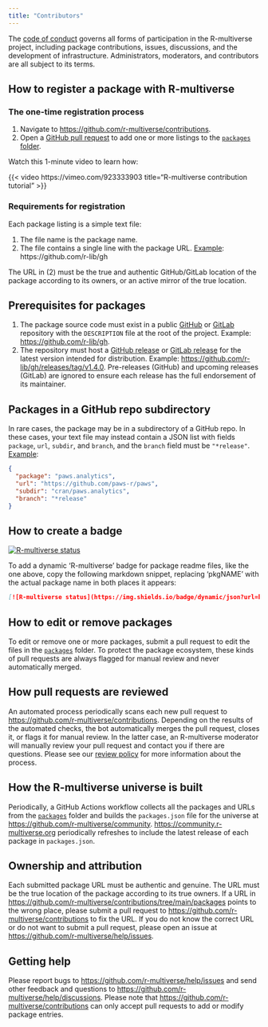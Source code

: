 ```yaml
---
title: "Contributors"
---
```


The [code of conduct](conduct.qmd) governs all forms of participation in the R-multiverse project, including package contributions, issues, discussions, and the development of infrastructure. Administrators, moderators, and contributors are all subject to its terms.

## How to register a package with R-multiverse

### The one-time registration process

1. Navigate to <https://github.com/r-multiverse/contributions>.
2. Open a [GitHub pull request](https://docs.github.com/en/pull-requests/collaborating-with-pull-requests/proposing-changes-to-your-work-with-pull-requests/about-pull-requests) to add one or more listings to the [`packages` folder](https://github.com/r-multiverse/contributions/tree/main/packages).

Watch this 1-minute video to learn how:

{{< video https://vimeo.com/923333903 title="R-multiverse contribution tutorial" >}}

### Requirements for registration

Each package listing is a simple text file:

1. The file name is the package name.
2. The file contains a single line with the package URL. [Example](https://github.com/r-multiverse/contributions/blob/main/packages/gh): https://github.com/r-lib/gh
  
The URL in (2) must be the true and authentic GitHub/GitLab location of the package according to its owners, or an active mirror of the true location.

::: {.callout-note}
## Prerequisites for packages

1. The package source code must exist in a public [GitHub](https://github.com) or [GitLab](https://gitlab.com) repository with the `DESCRIPTION` file at the root of the project. Example: <https://github.com/r-lib/gh>.
2. The repository must host a [GitHub release](https://docs.github.com/en/repositories/releasing-projects-on-github/managing-releases-in-a-repository) or [GitLab release](https://docs.gitlab.com/ee/user/project/releases/) for the latest version intended for distribution. Example: <https://github.com/r-lib/gh/releases/tag/v1.4.0>. Pre-releases (GitHub) and upcoming releases (GitLab) are ignored to ensure each release has the full endorsement of its maintainer.
:::

::: {.callout-note collapse="true"}
## Packages in a GitHub repo subdirectory
In rare cases, the package may be in a subdirectory of a GitHub repo. In these cases, your text file may instead contain a JSON list with fields `package`, `url`, `subdir`, and `branch`, and the `branch` field must be `"*release"`. [Example](https://github.com/r-multiverse/contributions/blob/main/packages/paws.analytics):

```json
{
  "package": "paws.analytics",
  "url": "https://github.com/paws-r/paws",
  "subdir": "cran/paws.analytics",
  "branch": "*release"
}
```
:::

## How to create a badge

[<img src="https://img.shields.io/badge/dynamic/json?url=https%3A%2F%2Fcommunity.r-multiverse.org%2Fapi%2Fpackages%2Fmirai&query=%24.Version&label=R-multiverse" alt="R-multiverse status" />](https://community.r-multiverse.org/mirai)

To add a dynamic 'R-multiverse' badge for package readme files, like the one above, copy the following markdown snippet, replacing 'pkgNAME' with the actual package name in both places it appears:

```.md
[![R-multiverse status](https://img.shields.io/badge/dynamic/json?url=https%3A%2F%2Fcommunity.r-multiverse.org%2Fapi%2Fpackages%2FpkgNAMEquery=%24.Version&label=R-multiverse)](https://community.r-multiverse.org/pkgNAME)
```

## How to edit or remove packages

To edit or remove one or more packages, submit a pull request to edit the files in the [`packages`](https://github.com/r-multiverse/contributions/tree/main/packages) folder. To protect the package ecosystem, these kinds of pull requests are always flagged for manual review and never automatically merged.

## How pull requests are reviewed

An automated process periodically scans each new pull request to <https://github.com/r-multiverse/contributions>. Depending on the results of the automated checks, the bot automatically merges the pull request, closes it, or flags it for manual review. In the latter case, an R-multiverse moderator will manually review your pull request and contact you if there are questions. Please see our [review policy](review.qmd) for more information about the process.

## How the R-multiverse universe is built

Periodically, a GitHub Actions workflow collects all the packages and URLs from the [`packages`](https://github.com/r-multiverse/contributions/tree/main/packages) folder and builds the `packages.json` file for the universe at <https://github.com/r-multiverse/community>. <https://community.r-multiverse.org> periodically refreshes to include the latest release of each package in `packages.json`.

## Ownership and attribution

Each submitted package URL must be authentic and genuine. The URL must be the true location of the package according to its true owners. If a URL in <https://github.com/r-multiverse/contributions/tree/main/packages> points to the wrong place, please submit a pull request to <https://github.com/r-multiverse/contributions> to fix the URL. If you do not know the correct URL or do not want to submit a pull request, please open an issue at <https://github.com/r-multiverse/help/issues>.

## Getting help

Please report bugs to <https://github.com/r-multiverse/help/issues> and send other feedback and questions to <https://github.com/r-multiverse/help/discussions>. Please note that <https://github.com/r-multiverse/contributions> can only accept pull requests to add or modify package entries.
